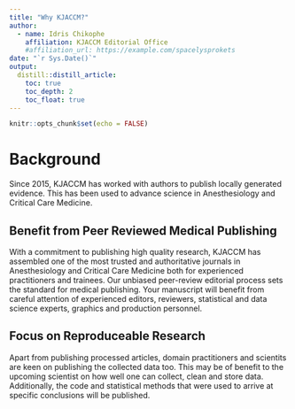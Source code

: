 ```yaml
---
title: "Why KJACCM?"
author:
  - name: Idris Chikophe
    affiliation: KJACCM Editorial Office
    #affiliation_url: https://example.com/spacelysprokets
date: "`r Sys.Date()`"
output: 
  distill::distill_article:
    toc: true
    toc_depth: 2
    toc_float: true
---
```


```r
knitr::opts_chunk$set(echo = FALSE)
```

# Background 

Since 2015, KJACCM has worked with authors to publish locally generated evidence. This has been used to advance science in Anesthesiology and Critical Care Medicine.

## Benefit from Peer Reviewed Medical Publishing

With a commitment to publishing high quality research, KJACCM has assembled one of the most trusted and authoritative journals in Anesthesiology and Critical Care Medicine both for experienced practitioners and trainees. Our unbiased peer-review editorial process sets the standard for medical publishing. Your manuscript will benefit from careful attention of experienced editors, reviewers, statistical and data science experts, graphics and production personnel.

## Focus on Reproduceable Research

Apart from publishing processed articles, domain practitioners and scientits are keen on publishing the collected data too. This may be of benefit to the upcoming scientist on how well one can collect, clean and store data. Additionally, the code and statistical methods that were used to arrive at specific conclusions will be published. 

